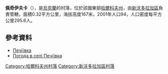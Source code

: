{{coord|49|36|51|N|35|44|54|E|scale:100000_region:UA|display=title}}

'''佩奇伊夫卡'''（{{lang-uk|Печіївка}}），是[[烏克蘭|烏克蘭]]的村落，位於該國東部[[哈爾科夫州|哈爾科夫州]]，由[[新沃多拉加區|新沃多拉加區]]負責管轄，面積0.32平方公里，海拔高度167米，2001年人口94，人口密度每平方公里295.6人。

==參考資料==
* [http://w1.c1.rada.gov.ua/pls/z7502/A005?rdat1=09.01.2009&rf7571=33809 Печіївка]{{dead link|date=2017年11月 |bot=InternetArchiveBot |fix-attempted=yes }}
* [http://weather.in.ua/ua/har'kovskaja/20315 Погода в селі Печіївка] {{Wayback|url=http://weather.in.ua/ua/har'kovskaja/20315 |date=20200203191039 }}

{{DEFAULTSORT:Печіївка}}
[[Category:哈爾科夫州村落|Category:哈爾科夫州村落]]
[[Category:新沃多拉加區村落|Category:新沃多拉加區村落]]


{{Kharkiv-geo-stub}}